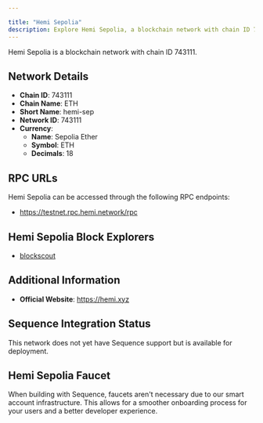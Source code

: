 ```yaml
---

title: "Hemi Sepolia"
description: Explore Hemi Sepolia, a blockchain network with chain ID 743111. Learn about its native currency, Sepolia Ether, and how to interact with the network.
---
```




Hemi Sepolia is a blockchain network with chain ID 743111.

## Network Details

- **Chain ID**: 743111
- **Chain Name**: ETH
- **Short Name**: hemi-sep
- **Network ID**: 743111
- **Currency**: 
  - **Name**: Sepolia Ether
  - **Symbol**: ETH
  - **Decimals**: 18

## RPC URLs

Hemi Sepolia can be accessed through the following RPC endpoints:

- https://testnet.rpc.hemi.network/rpc

## Hemi Sepolia Block Explorers

- [blockscout](https://testnet.explorer.hemi.xyz)

## Additional Information

- **Official Website**: https://hemi.xyz

## Sequence Integration Status

This network does not yet have Sequence support but is available for deployment.

## Hemi Sepolia Faucet

When building with Sequence, faucets aren't necessary due to our smart account infrastructure. This allows for a smoother onboarding process for your users and a better developer experience.
